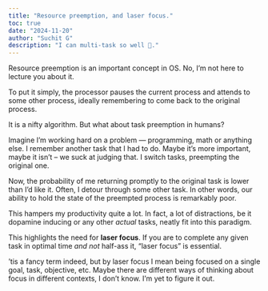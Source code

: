 ```yaml
---
title: "Resource preemption, and laser focus."
toc: true
date: "2024-11-20"
author: "Suchit G"
description: "I can multi-task so well 🤡."
---
```



Resource preemption is an important concept in OS. No, I'm not here to lecture you about it.

To put it simply, the processor pauses the current process and attends to some other process, ideally remembering to come back to the original process.

It is a nifty algorithm. But what about task preemption in humans?

Imagine I'm working hard on a problem — programming, math or anything else.
I remember another task that I had to do. Maybe it's more important, maybe it isn't – we suck at judging that. I switch tasks, preempting the original one.

Now, the probability of me returning promptly to the original task is lower than I'd like it.
Often, I detour through some other task. In other words, our ability to hold the state of the preempted process is remarkably poor.

This hampers my productivity quite a lot.
In fact, a lot of distractions, be it dopamine inducing or any other _actual_ tasks, neatly fit into this paradigm.

This highlights the need for **laser focus**. If you are to complete any given task in optimal time _and not_ half-ass it, "laser focus" is essential.

'tis a fancy term indeed, but by laser focus I mean being focused on a single goal, task, objective, etc.
Maybe there are different ways of thinking about focus in different contexts, I don't know. I'm yet to figure it out.